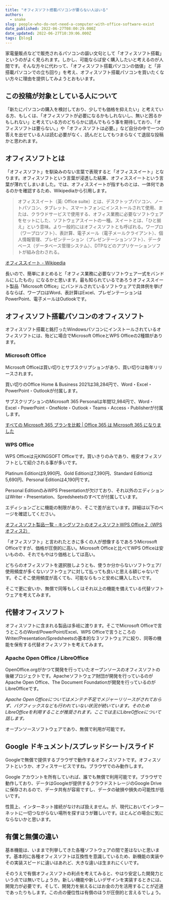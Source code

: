 ```yaml
---
title: "オフィスソフト搭載パソコンが要らない人はいる"
authors:
  - snake
slug: people-who-do-not-need-a-computer-with-office-software-exist
date_published: 2022-06-27T08:00:29.000Z
date_updated: 2022-06-27T10:39:06.000Z
tags: [blog]
---
```


家電量販点などで販売されるパソコンの謳い文句として「オフィスソフト搭載」というのがよく見られます。しかし、可能ならば安く購入したいと考えるのが人間です。そんな方々に代わって、「オフィスソフト搭載パソコンの価値」と「非搭載パソコンでの立ち回り」を考え、オフィスソフト搭載パソコンを買いたくない方々に理由を提供してみようとおもいます。

## この投稿が対象としている人について

「新たにパソコンの購入を検討しており、少しでも価格を抑えたい」と考えている方、もしくは、「オフィスソフトが必要になるかもしれないし、無いと困るかもしれない」と考えている方のどちらかに読んでもらう事を期待しており、「オフィスソフトは要らない。」や「オフィスソフトは必要。」など自分の中で一つの答えを出せている人は読む必要がなく、読んだとしてもつまらなくて退屈な投稿かと思われます。

## オフィスソフトとは

「オフィスソフト」を馴染みのない言葉で表現すると「オフィススイート」となります。オフィスソフトという言葉が浸透した結果、オフィススイートという言葉が薄れてしまいました。では、オフィススイートが指すものとは、一体何であるのかを確認するため、Wikipediaから引用します。

> オフィススイート（英: Office suite）とは、デスクトップパソコン、ノートパソコン、タブレット、スマートフォンにインストールされて使用、または、クラウドサービスで使用する、オフィス業務に必要なソフトウェアをセットにした、ソフトウェアスイートの一種。スイートとは、「ひと揃え」という意味。より一般的にはオフィスソフトとも呼ばれる。ワープロ（ワープロソフト）、表計算、電子メール（電子メールクライアント）、個人情報管理、プレゼンテーション（プレゼンテーションソフト）、データベース（データベース管理システム）、DTPなどのアプリケーションソフトが組み合わされる。 

[オフィススイート - Wikipedia](https://ja.wikipedia.org/wiki/%E3%82%AA%E3%83%95%E3%82%A3%E3%82%B9%E3%82%B9%E3%82%A4%E3%83%BC%E3%83%88)

長いので、簡単にまとめると「オフィス業務に必要なソフトウェア一式をバンドルにしたもの」になるかと思います。最も知られているであろうオフィススイート製品「Microsoft Office」にバンドルされているソフトウェアで具体例を挙げるならば、ワープロはWord、表計算はExcel、プレゼンテーションはPowerPoint、電子メールはOutlookです。

## オフィスソフト搭載パソコンのオフィスソフト

オフィスソフト搭載と銘打ったWindowsパソコンにインストールされているオフィスソフトには、殆どに場合でMicrosoft OfficeとWPS Officeの2種類があります。

### Microsoft Office

Microsoft Officeは買い切りとサブスクリプションがあり、買い切りは毎年リリースされます。

買い切りのOffice Home & Business 2021は38,284円で、Word・Excel・PowerPoint・Outlookが付属します。

サブスクリプションのMicrosoft 365 Personalは年間12,984円で、Word・Excel・PowerPoint・OneNote・Outlook・Teams・Access・Publisherが付属します。

[すべての Microsoft 365 プランを比較 | Office 365 は Microsoft 365 になりました](https://www.microsoft.com/ja-jp/microsoft-365/buy/compare-all-microsoft-365-products)

### WPS Office

WPS Officeは元KINGSOFT Officeです。買いきりのみであり、格安オフィスソフトとして紹介される事が多いです。

Platinum Editionは9,990円、Gold Editionは7,390円、Standard Editionは5,690円、Personal Editionは4,190円です。

Personal EditionのみWPS Presentationが欠けており、それ以外のエディションはWriter・Presentation、Spredsheetsのすべてが付属しています。

エディションごとに機能の制限があり、そこで差が出ています。詳細は以下のページを確認してください。

[オフィスソフト製品一覧 - キングソフトのオフィスソフトWPS Office 2（WPSオフィス2）](https://www.kingsoft.jp/office/lineup)

「オフィスソフト」と言われたときに多くの人が想像するであろうMicrosoft Officeですが、価格が圧倒的に高い。Microsoft Officeと比べてWPS Officeは安いものの、それでもやはり価格としては高い。

どちらのオフィスソフトを選択肢しようとも、使うか分からないソフトウェア/使用頻度が多くないソフトウェアに対して払っても良いと思える額じゃないです。そこそこ使用頻度が高くても、可能ならもっと安めに購入したいです。

そこで更に安いか、無償で同等もしくはそれ以上の機能を備えている代替ソフトウェアを考えてみます。

## 代替オフィスソフト

オフィスソフトに含まれる製品は多岐に渡ります。そこでMicrosoft Officeで言うところのWord/PowerPoint/Excel、WPS Officeで言うところのWriter/Presentation/Spredsheetsの基本的な３ソフトウェアに絞り、同等の機能を保有する代替オフィスソフトを考えてみます。

### Apache Open Office / LibreOffice

OpenOffice.orgがかつて開発を行っていたオープンソースのオフィスソフトの後継プロジェクトです。Apacheソフトウェア財団が開発を行っているのがApache Open Office、The Document Foundationが開発を行っているのがLibreOfficeです。

*Apache Open Officeについてはメンテナ不足でメジャーリリースがされておらず、バグフィックスなども行われていない状況が続いています。そのためLibreOfficeを利用することが推奨されます。ここでは主にLibreOfficeについて話します。*

オープンソースソフトウェアであり、無償で利用が可能です。

## Google ドキュメント/スプレッドシート/スライド

Googleで無償で提供するブラウザで動作するオフィスソフトです。オフィスソフトというか、オフィスサービスですね。ブラウザでのみ動作します。

Google アカウントを所有していれば、誰でも無償で利用可能です。ブラウザで動作しており、データはGoogleが提供するクラウドストレージのGoogle Driveに保存されるので、データ共有が容易ですし、データの破損や損失の可能性が低いです。

性質上、インターネット接続がなければ扱えません。が、現代においてインターネットに一切つながらない場所を探すほうが難しいです。ほとんどの場合に気にならないかと思います。

## 有償と無償の違い

基本機能は、いままで列挙してきた各種ソフトウェアの間で差はないと思います。基本的に各種オフィスソフトは互換性を意識しているため、新機能の実装やその実装スピードに違いはあれど、大きな違いは生まれにくいです。

そのうえで有償オフィスソフトの利点を考えてみると、やはり安定した開発力という点では無いでしょうか。新しい機能や新しいデザインを実装するときには、開発力が必要です。そして、開発力を揃えるにはお金の力を活用することが近道であったりもします。この点の優位性は有償のほうが圧倒的と言えるでしょう。
